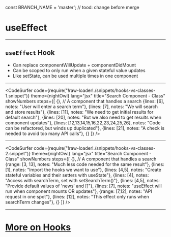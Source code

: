 
const BRANCH_NAME = 'master'; // tood: change before merge


# useEffect 

---

## `useEffect` Hook
- Can replace componentWillUpdate + componentDidMount
- Can be scoped to only run when a given stateful value updates
- Like setState, can be used multiple times in one component


---

<CodeSurfer
  code={require("!raw-loader!./snippets/hooks-vs-classes-1.snippet")}
  theme={nightOwl}
  lang="jsx"
  title="Search Component - Class"
  showNumbers
  steps={[
    {}, // A component that handles a search
    {lines: [6], notes: "User will enter a search term"},
    {lines: [7], notes: "We will search and store results"},
    {lines: [11], notes: "We need to get initial results for default search"},
    {lines: [20], notes: "But we also need to get results when component updates"},
    {lines: [12,13,14,15,16,22,23,24,25,26], notes: "Code can be refactored, but winds up duplicated"},
    {lines: [21], notes: "A check is needed to avoid too many API calls"},
    {}
  ]}
/>

---

<CodeSurfer
  code={require("!raw-loader!./snippets/hooks-vs-classes-2.snippet")}
  theme={nightOwl}
  lang="jsx"
  title="Search Component - Class"
  showNumbers
  steps={[
    {}, // A component that handles a search
    {range: [3, 13], notes: "Much less code needed for the same result"},
    {lines: [1], notes: "Import the hooks we want to use"},
    {lines: [4,5], notes: "Create stateful variables and their setters with useState"},
    {lines: [4], notes: "Access with searchTerm, set with setSearchTerm()"},
    {lines: [4,5], notes: "Provide default values of 'news' and []"},
    {lines: [7], notes: "useEffect will run when component mounts OR updates"},
    {range: [7,12], notes: "API request in one spot"},
    {lines: [12], notes: "This effect only runs when searchTerm changes"},
    {}
  ]}
/>

---

# [More on Hooks](https://reactjs.org/docs/hooks-intro.html)